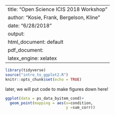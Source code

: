 
---
title: "Open Science ICIS 2018 Workshop"
author: "Kosie, Frank, Bergelson, Kline"
date: "6/28/2018"
output:
  html_document: default
  pdf_document: 
    latex_engine: xelatex
---

```r
library(tidyverse)
source("intro_to_ggplot2.R")
knitr::opts_chunk$set(echo = TRUE)
```


later, we will put code to make figures down here!

<!-- eb: some setting is off, when i knit before it made but then deleted an rmarkwdown_reports_files directory,
can't figure it out right now, wanna show folks the .png file that gets rendered-->
```r
ggplot(data = ps_data_byitem_cond)+
  geom_point(mapping = aes(x=condition,
                           y =sum_corr))

```


